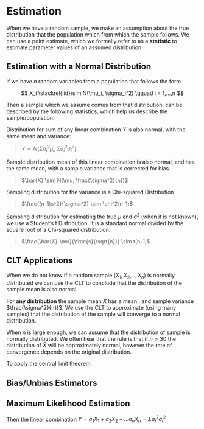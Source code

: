 # Estimation

When we have a random sample, we make an assumption about the true distribution that the population which from which the sample follows. We can use a point estimate, which we formally refer to as a **statistic** to estimate parameter values of an assumed distribution.

## Estimation with a Normal Distribution

If we have $n$ random variables from a population that follows the form

$$
X_i \stackrel{iid}\sim N(\mu_i, \sigma_i^2) \qquad i = 1,...,n
$$

Then a sample which we assume comes from that distribution, can be described by the following statistics, which help us describe the sample/population.

Distribution for sum of any linear combination $Y$ is also normal, with the same mean and variance:

> $Y \sim N(\Sigma a_i^2 \mu_i, \Sigma a_i^2 \sigma_i^2)$

Sample distribution mean of this linear combination is also normal, and has the same mean, with a sample variance that is corrected for bias.

> $\bar{X} \sim N(\mu, \frac{\sigma^2}{n})$

Sampling distribution for the variance is a Chi-squared Distribution

> $\frac{(n-1)s^2}{\sigma^2} \sim \chi^2(n-1)$

Sampling distribution for estimating the true $\mu$ and $\sigma^2$ (when it is not known), we use a Student's t Distribution. It is a standard normal divided by the square root of a Chi-squared distribution.

> $\frac{\bar{X}-\mu}{\frac{s}{\sqrt{n}}} \sim t(n-1)$

## CLT Applications

When we do not know if a random sample ($X_1, X_2,..,X_n$) is normally distributed we can use the CLT to conclude that the distribution of the sample mean is also normal.

For **any distribution** the sample mean $\bar{X}$ has a mean \mu, and sample variance $\frac{\sigma^2}{n})$. We use the CLT to approximate (using many samples) that the distribution of the sample will converge to a normal distribution. 

When $n$ is large enough, we can assume that the distribution of sample is normally distributed. We often hear that the rule is that if $n > 30$ the distribution of $\bar{X}$ will be approximately normal, however the rate of convergence depends on the original distribution.

To apply the central limit theorem, 

## Bias/Unbias Estimators

## Maximum Likelihood Estimation

Then the linear combination $Y = a_1X_1 + a_2X_2 + ... a_nX_n = \Sigma a_i^2 \sigma_i^2$
